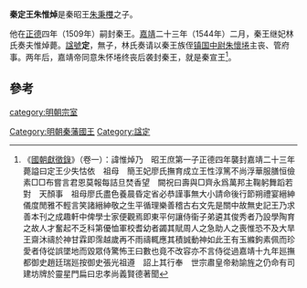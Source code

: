 '''秦定王朱惟焯'''{{BD|1499年||1544年|catIdx=Z朱志𡐤}}是秦昭王[[朱秉欆|朱秉欆]]之子。

他在[[正德_(明朝)|正德]]四年（1509年）嗣封秦王。[[嘉靖|嘉靖]]二十三年（1544年）二月，秦王继妃林氏奏夫惟焯薨。[[諡號|諡號]]'''定'''，無子，林氏奏请以秦王族侄[[镇国中尉|镇国中尉]][[朱懷埢|朱懷埢]]主丧、管府事。两年后，嘉靖帝同意朱怀埢终丧后袭封秦王，就是秦宣王<ref>《[[國朝獻徵錄|國朝獻徵錄]]》（卷一）：諱惟焯乃　昭王庶第一子正德四年襲封嘉靖二十三年薨謚曰定王少失怙依　祖母　簡王妃廖氏撫育成立王性淳篤不尚浮華服膳恒儉素□□布嘗言君恩莫報每詰旦焚香望　闕祝曰壽與□齊永爲萬邦主鞠躬舞蹈若對　天顏事　祖母廖氏盡色養晨昏定省必恭謹事無大小請命後行節朔禮宴縉紳儀度閒雅不輕言笑諸縉紳敬之生平循理樂善稽古右文先是關中故無史記王乃求善本刊之成趣軒中俾學士家便觀焉即東平何讓侍衞子弟遴其俊秀者乃設學陶育之故人才奮起不乏科第優恤軍校耆幼者蠲其賦周人之急助人之喪惟恐不及大旱王齋沐禱於神甘霖即霈越歲再不雨禱輒應其積誠動神如此王有玉縧鉤素佩而珍愛者侍從誤墜地而毀眾侍驚怖王曰數也竟不改容亦不言侍從過嘉靖十九年廵撫都御史趙廷瑞廵按御史張光祖遵　詔上其行奉　世宗肅皇帝勑諭旌之仍命有司建坊牌於靈星門扁曰忠孝尚義賢德著聞</ref>。

==參考==
{{reflist}}
{{s-start}}
{{s-before|父昭王[[朱秉欆|朱秉欆]]}}
{{s-ttl|title=[[明朝藩王列表_(秦王系)|明秦國國王]]|years=1510年－1544年}}
{{s-aft|after=族侄秦宣王[[朱懷埢|朱懷埢]]}}
{{end}}

[[category:明朝宗室|category:明朝宗室]]
[[Category:明朝秦藩國王|Category:明朝秦藩國王]]
[[Category:諡定|Category:諡定]]